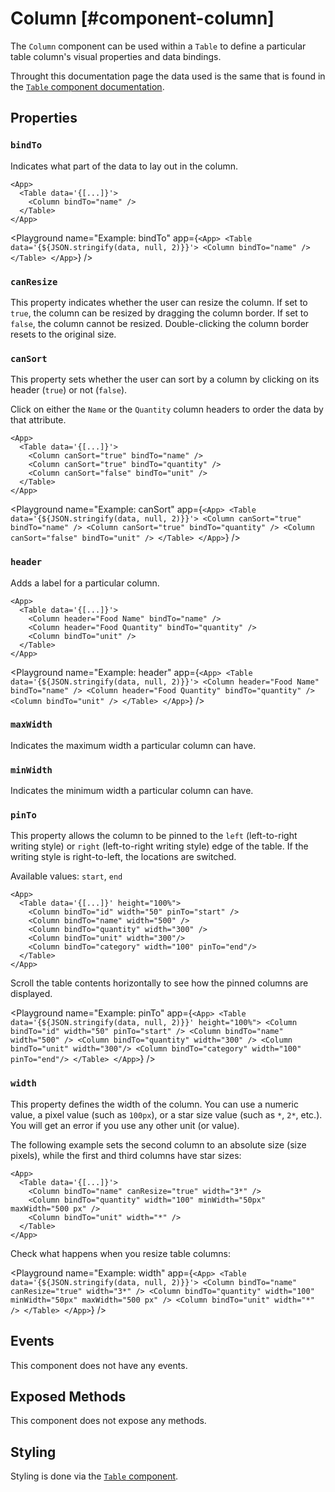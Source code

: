 

# Column [#component-column]

The `Column` component can be used within a `Table` to define a particular table column's visual properties and data bindings.



Throught this documentation page the data used is the same that is found in the [`Table` component documentation](./Table.mdx#properties).

## Properties

### `bindTo`

Indicates what part of the data to lay out in the column.

```ueml copy {3}
<App>
  <Table data='{[...]}'>
    <Column bindTo="name" />
  </Table>
</App>
```

<Playground
  name="Example: bindTo"
  app={`
    <App>
      <Table data='{${JSON.stringify(data, null, 2)}}'>
        <Column bindTo="name" />
      </Table>
    </App>
  `}
/>

### `canResize`

This property indicates whether the user can resize the column. If set to `true`, the column can be resized by dragging the column border. If set to `false`, the column cannot be resized. Double-clicking the column border resets to the original size.

### `canSort`

This property sets whether the user can sort by a column by clicking on its header (`true`) or not (`false`).

Click on either the `Name` or the `Quantity` column headers to order the data by that attribute.

```ueml copy /canSort/
<App>
  <Table data='{[...]}'>
    <Column canSort="true" bindTo="name" />
    <Column canSort="true" bindTo="quantity" />
    <Column canSort="false" bindTo="unit" />
  </Table>
</App>
```

<Playground
  name="Example: canSort"
  app={`
    <App>
      <Table data='{${JSON.stringify(data, null, 2)}}'>
        <Column canSort="true" bindTo="name" />
        <Column canSort="true" bindTo="quantity" />
        <Column canSort="false" bindTo="unit" />
      </Table>
    </App>
  `}
/>

### `header`

Adds a label for a particular column.

```ueml copy {3-4}
<App>
  <Table data='{[...]}'>
    <Column header="Food Name" bindTo="name" />
    <Column header="Food Quantity" bindTo="quantity" />
    <Column bindTo="unit" />
  </Table>
</App>
```

<Playground
  name="Example: header"
  app={`
    <App>
      <Table data='{${JSON.stringify(data, null, 2)}}'>
        <Column header="Food Name" bindTo="name" />
        <Column header="Food Quantity" bindTo="quantity" />
        <Column bindTo="unit" />
      </Table>
    </App>
  `}
/>

### `maxWidth`

Indicates the maximum width a particular column can have.

### `minWidth`

Indicates the minimum width a particular column can have.

### `pinTo`

This property allows the column to be pinned to the `left` (left-to-right writing style) or `right` (left-to-right writing style) edge of the table. If the writing style is right-to-left, the locations are switched.

Available values: `start`, `end`

```ueml copy /pinTo="start"/ /pinTo="end"/
<App>
  <Table data='{[...]}' height="100%">
    <Column bindTo="id" width="50" pinTo="start" />
    <Column bindTo="name" width="500" />
    <Column bindTo="quantity" width="300" />
    <Column bindTo="unit" width="300"/>
    <Column bindTo="category" width="100" pinTo="end"/>
  </Table>
</App>
```
Scroll the table contents horizontally to see how the pinned columns are displayed.

<Playground
  name="Example: pinTo"
  app={`
    <App>
      <Table data='{${JSON.stringify(data, null, 2)}}' height="100%">
        <Column bindTo="id" width="50" pinTo="start" />
        <Column bindTo="name" width="500" />
        <Column bindTo="quantity" width="300" />
        <Column bindTo="unit" width="300"/>
        <Column bindTo="category" width="100" pinTo="end"/>
      </Table>
    </App>
  `}
/>

### `width`

This property defines the width of the column. You can use a numeric value, a pixel value (such as `100px`), or a star size value (such as `*`, `2*`, etc.). You will get an error if you use any other unit (or value).

The following example sets the second column to an absolute size (size pixels), while the first and third columns have star sizes:

```ueml copy {4}
<App>
  <Table data='{[...]}'>
    <Column bindTo="name" canResize="true" width="3*" />
    <Column bindTo="quantity" width="100" minWidth="50px" maxWidth="500 px" />
    <Column bindTo="unit" width="*" />
  </Table>
</App>
```

Check what happens when you resize table columns:

<Playground
  name="Example: width"
  app={`
    <App>
      <Table data='{${JSON.stringify(data, null, 2)}}'>
        <Column bindTo="name" canResize="true" width="3*" />
        <Column bindTo="quantity" width="100" minWidth="50px" maxWidth="500 px" />
        <Column bindTo="unit" width="*" />
      </Table>
    </App>
  `}
/>

## Events

This component does not have any events.

## Exposed Methods

This component does not expose any methods.

## Styling

Styling is done via the [`Table` component](./Table.mdx).
